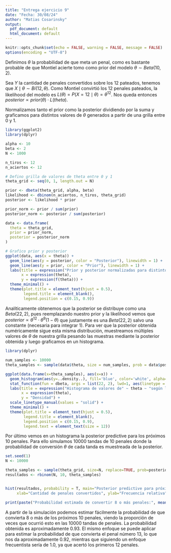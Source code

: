 ```yaml
---
title: "Entrega ejercicio 9"
date: "Fecha: 30/08/24"
author: "Matias Cosarinsky"
output:
  pdf_document: default
  html_document: default
---
```


```r
knitr::opts_chunk$set(echo = FALSE, warning = FALSE, message = FALSE)
options(encoding = "UTF-8")
```

Definimos $\theta$ la probabilidad de que meta un penal, como es bastante probable de que Montiel acierte tomo como prior del modelo $\theta \sim Beta(10,2)$. 

Sea $Y$ la cantidad de penales convertidos sobre los $12$ pateados, tenemos que $X \mid \theta \sim Bi(12, \theta)$. Como Montiel convirtió los 12 penales pateados, la likelihood del modelo es $L(\theta) = P(X=12 \mid \theta) = \theta^{12}$. Nos queda entonces $posterior \propto prior(\theta) \cdot L(theta)$.

Normalizamos tanto el prior como la posterior dividiendo por la suma y graficamos para distintos valores de $\theta$ generados a partir de una grilla entre 0 y 1. 


```r
library(ggplot2)
library(dplyr)

alpha <- 10
beta <- 2
N <- 1000

n_tiros <- 12
n_aciertos <- 12

# Defino grilla de valores de theta entre 0 y 1
theta_grid <- seq(0, 1, length.out = N)

prior <- dbeta(theta_grid, alpha, beta)
likelihood <- dbinom(n_aciertos, n_tiros, theta_grid)
posterior <- likelihood * prior

prior_norm <- prior / sum(prior)
posterior_norm <- posterior / sum(posterior)

data <- data.frame(
  theta = theta_grid,
  prior = prior_norm,
  posterior = posterior_norm
)

# Grafico prior y posterior
ggplot(data, aes(x = theta)) +
  geom_line(aes(y = posterior, color = "Posterior"), linewidth = 1) +
  geom_line(aes(y = prior, color = "Prior"), linewidth = 1) +
  labs(title = expression("Prior y posterior normalizadas para distintos valores de" ~ theta),
       x = expression(theta),
       y = expression(f(theta))) +
  theme_minimal() +
  theme(plot.title = element_text(hjust = 0.5),
        legend.title = element_blank(),
        legend.position = c(0.15, 0.9))

```

\newpage
Analíticamente obtenemos que la posterior se distribuye como una $Beta(22,2)$, pues reemplazando nuestro prior y la likelihood vemos que $posterior \propto \theta^{12}\cdot \theta^9 (1-\theta)$ que justamente es una $Beta(22,2)$ salvo una constante (necesaria para integrar 1). \newline 
Para ver que la posterior obtenida numéricamente sigue esta misma distribución, muestreamos múltiples valores de $\theta$ de nuestra grilla pesando las muestras mediante la posterior obtenida y luego graficamos en un histograma.  

```r
library(dplyr)

num_samples <- 10000
theta_samples <- sample(data$theta, size = num_samples, prob = data$posterior, replace = TRUE)

ggplot(data.frame(x=theta_samples), aes(x=x)) +
  geom_histogram(aes(y=..density..), fill='blue', color='white', alpha=0.5, binwidth=0.01) +
  stat_function(fun = dbeta, args = list(22, 2), lwd=1, aes(linetype = "Distribución analítica")) +
  labs(title = expression("Histograma de valores de" ~ theta ~ "según la distribución posterior"),
       x = expression(theta),
       y = "Densidad") + 
  scale_linetype_manual(values = "solid") +
  theme_minimal() + 
  theme(plot.title = element_text(hjust = 0.5),
        legend.title = element_blank(),
        legend.position = c(0.15, 0.9),
        legend.text = element_text(size = 12))

```
\newpage

Por último vemos en un histograma la posterior predictive para los próximos 10 penales. Para ello simulamos 10000 tandas de 10 penales donde la probabilidad de conversión $\theta$ de cada tanda es muestreada de la posterior. 

```r
set.seed(1)
N <- 10000

theta_samples <- sample(theta_grid, size=N, replace=TRUE, prob=posterior_norm)
resultados <- rbinom(N, 10, theta_samples)


hist(resultados, probability = T, main="Posterior predictive para próximos 10 penales",
     xlab="Cantidad de penales convertidos", ylab="Frecuencia relativa")

print(paste("Probabilidad estimada de convertir 8 o más penales:", mean(resultados >= 8)))
```
A partir de la simulación podemos estimar fácilmente la probabilidad de que convierta 8 o más de los próximos 10 penales, viendo la proporción de veces que ocurrió esto en las 10000 tandas de penales. La probabilidad obtenida es aproximadamente 0.93. \newline
El mismo enfoque se puede aplicar para estimar la probabilidad de que convierta el penal número 13, lo que nos da aproximadamente 0.92, mientras que siguiendo un enfoque frecuentista sería de 1.0, ya que acertó los primeros 12 penales.





